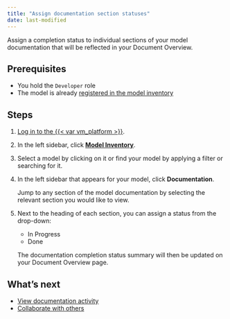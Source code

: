 ```yaml
---
title: "Assign documentation section statuses"
date: last-modified
---
```


Assign a completion status to individual sections of your model documentation that will be reflected in your Document Overview.

## Prerequisites
- You hold the `Developer` role 
- The model is already [registered in the model inventory](register-models-in-model-inventory.qmd)

## Steps

1. [Log in to the {{< var vm_platform >}}]({{< var vm_url >}}).

2. In the left sidebar, click [**Model Inventory**]({{< var vm_url >}}/model-inventory).

3. Select a model by clicking on it or find your model by applying a filter or searching for it.

4. In the left sidebar that appears for your model, click **Documentation**.

   Jump to any section of the model documentation by selecting the relevant section you would like to view.

5. Next to the heading of each section, you can assign a status from the drop-down:
    - In Progress
    - Done

   ::: {.callout-tip appearance="minimal"}
    The documentation completion status summary will then be updated on your Document Overview page.
   :::

## What's next
- [View documentation activity](view-documentation-activity.qmd)
- [Collaborate with others](collaborate-with-others.qmd)
